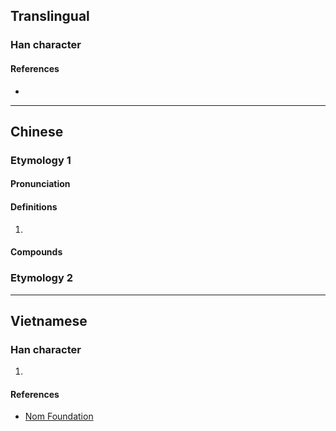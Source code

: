 {{also|旭}}
{{character info/new}}
==Translingual==

===Han character===
{{Han char|rn=72|rad=日|as=02|sn=6|four=47602|canj=KNA,XKNA|ids=⿱九日}}

====References====
* {{Han ref|kx=0490.010|dkj=13748|dj=0851.020|hdz=21485.050|uh=65EE|ud=26094|bh=C9EE|bd=51694}}

----

==Chinese==
{{zh-forms}}

===Etymology 1===

====Pronunciation====
{{zh-pron
|m=gā
|c=go1
|cat=
}}

====Definitions====
{{zh-hanzi}}

# {{zh-only|旮旯}}

====Compounds====
{{zh-der|山旮旯子|旮旯兒|旮旯}}

===Etymology 2===
{{zh-see|旭|v}}

----

==Vietnamese==

===Han character===
{{vi-readings|rs=日02|hanviet=ca}}

# {{defn|lang=vi|sort=日02}}

====References====
* [http://nomfoundation.org/common/nom_details.php?codepoint=65ee Nom Foundation]